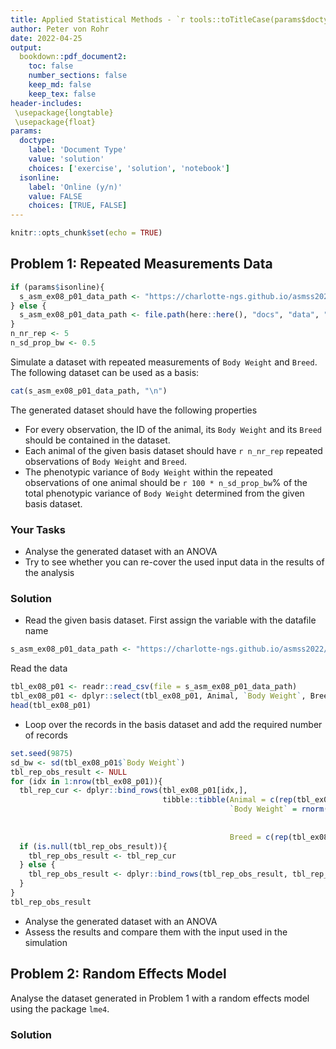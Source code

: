 ```yaml
---
title: Applied Statistical Methods - `r tools::toTitleCase(params$doctype)` 8
author: Peter von Rohr
date: 2022-04-25
output:
  bookdown::pdf_document2:
    toc: false
    number_sections: false
    keep_md: false
    keep_tex: false
header-includes:
 \usepackage{longtable}
 \usepackage{float}
params:
  doctype:
    label: 'Document Type'
    value: 'solution'
    choices: ['exercise', 'solution', 'notebook']
  isonline:
    label: 'Online (y/n)'
    value: FALSE
    choices: [TRUE, FALSE]
---
```



```r
knitr::opts_chunk$set(echo = TRUE)
```


## Problem 1: Repeated Measurements Data
```r
if (params$isonline){
  s_asm_ex08_p01_data_path <- "https://charlotte-ngs.github.io/asmss2022/data/asm_bw_flem.csv"
} else {
  s_asm_ex08_p01_data_path <- file.path(here::here(), "docs", "data", "asm_bw_flem.csv")
}
n_nr_rep <- 5
n_sd_prop_bw <- 0.5
```

Simulate a dataset with repeated measurements of `Body Weight` and `Breed`. The following dataset can be used as a basis: 

```r
cat(s_asm_ex08_p01_data_path, "\n")
```

The generated dataset should have the following properties

* For every observation, the ID of the animal, its `Body Weight` and its `Breed` should be contained in the dataset.
* Each animal of the given basis dataset should have `r n_nr_rep` repeated observations of `Body Weight` and `Breed`.
* The phenotypic variance of `Body Weight` within the repeated observations of one animal should be `r 100 * n_sd_prop_bw`% of the total phenotypic variance of `Body Weight` determined from the given basis dataset.


### Your Tasks

* Analyse the generated dataset with an ANOVA
* Try to see whether you can re-cover the used input data in the results of the analysis


<!-- your-solution-start
### Your Solution

* Read the given basis dataset
* Loop over the records in the basis dataset and add the required number of records
* Analyse the generated dataset with an ANOVA
* Assess the results and compare them with the input used in the simulation

---  your-solution-end -->


<!-- master-solution-start -->

### Solution

* Read the given basis dataset. First assign the variable with the datafile name

```r
s_asm_ex08_p01_data_path <- "https://charlotte-ngs.github.io/asmss2022/data/asm_bw_flem.csv"
```

Read the data

```r
tbl_ex08_p01 <- readr::read_csv(file = s_asm_ex08_p01_data_path)
tbl_ex08_p01 <- dplyr::select(tbl_ex08_p01, Animal, `Body Weight`, Breed)
head(tbl_ex08_p01)
```


* Loop over the records in the basis dataset and add the required number of records

```r
set.seed(9875)
sd_bw <- sd(tbl_ex08_p01$`Body Weight`)
tbl_rep_obs_result <- NULL
for (idx in 1:nrow(tbl_ex08_p01)){
  tbl_rep_cur <- dplyr::bind_rows(tbl_ex08_p01[idx,],
                                  tibble::tibble(Animal = c(rep(tbl_ex08_p01$Animal[idx], n_nr_rep - 1)),
                                                 `Body Weight` = rnorm((n_nr_rep-1), 
                                                                       mean = tbl_ex08_p01$`Body Weight`[idx], 
                                                                       sd = n_sd_prop_bw * sd_bw),
                                                 Breed = c(rep(tbl_ex08_p01$Breed[idx], n_nr_rep-1))))
  if (is.null(tbl_rep_obs_result)){
    tbl_rep_obs_result <- tbl_rep_cur
  } else {
    tbl_rep_obs_result <- dplyr::bind_rows(tbl_rep_obs_result, tbl_rep_cur)
  }
}
tbl_rep_obs_result
```

* Analyse the generated dataset with an ANOVA
* Assess the results and compare them with the input used in the simulation

<!-- master-solution-end -->


## Problem 2: Random Effects Model
Analyse the dataset generated in Problem 1 with a random effects model using the package `lme4`.


<!-- your-solution-start
### Your Solution

* Read generated dataset from Problem 1
* Analyse the data using `lme4::lmer()`

---  your-solution-end -->


<!-- master-solution-start -->

### Solution

<!-- master-solution-end -->


